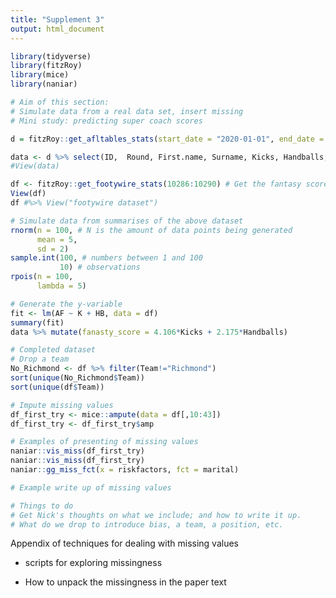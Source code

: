 ```yaml
---
title: "Supplement 3"
output: html_document
---
```



```r
library(tidyverse)
library(fitzRoy)
library(mice)
library(naniar)

# Aim of this section:
# Simulate data from a real data set, insert missing
# Mini study: predicting super coach scores

d = fitzRoy::get_afltables_stats(start_date = "2020-01-01", end_date = "2020-09-04")

data <- d %>% select(ID,  Round, First.name, Surname, Kicks, Handballs, Marks, Hit.Outs, Contested.Possessions, Uncontested.Possessions)
#View(data)

df <- fitzRoy::get_footywire_stats(10286:10290) # Get the fantasy scores
View(df)
df #%>% View("footywire dataset")

# Simulate data from summarises of the above dataset
rnorm(n = 100, # N is the amount of data points being generated
      mean = 5,
      sd = 2)
sample.int(100, # numbers between 1 and 100
           10) # observations
rpois(n = 100,
      lambda = 5)

# Generate the y-variable
fit <- lm(AF ~ K + HB, data = df)
summary(fit)
data %>% mutate(fanasty_score = 4.106*Kicks + 2.175*Handballs)

# Completed dataset
# Drop a team
No_Richmond <- df %>% filter(Team!="Richmond")
sort(unique(No_Richmond$Team))
sort(unique(df$Team))

# Impute missing values
df_first_try <- mice::ampute(data = df[,10:43])
df_first_try <- df_first_try$amp

# Examples of presenting of missing values
naniar::vis_miss(df_first_try)
naniar::vis_miss(df_first_try)
naniar::gg_miss_fct(x = riskfactors, fct = marital)

# Example write up of missing values

# Things to do
# Get Nick's thoughts on what we include; and how to write it up.
# What do we drop to introduce bias, a team, a position, etc.


```


Appendix of techniques for dealing with missing values

-   scripts for exploring missingness

-   How to unpack the missingness in the paper text

```{=html}
<!-- -->
```

